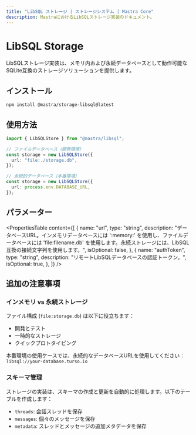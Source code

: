 ---
title: "LibSQL ストレージ | ストレージシステム | Mastra Core"
description: MastraにおけるLibSQLストレージ実装のドキュメント。
---

# LibSQL Storage

LibSQLストレージ実装は、メモリ内および永続データベースとして動作可能なSQLite互換のストレージソリューションを提供します。

## インストール

```bash copy
npm install @mastra/storage-libsql@latest
```

## 使用方法

```typescript copy showLineNumbers
import { LibSQLStore } from "@mastra/libsql";

// ファイルデータベース（開発環境）
const storage = new LibSQLStore({
  url: "file:./storage.db",
});

// 永続的データベース（本番環境）
const storage = new LibSQLStore({
  url: process.env.DATABASE_URL,
});
```

## パラメーター

<PropertiesTable
  content={[
    {
      name: "url",
      type: "string",
      description:
        "データベースURL。インメモリデータベースには ':memory:' を使用し、ファイルデータベースには 'file:filename.db' を使用します。永続ストレージには、LibSQL互換の接続文字列を使用します。",
      isOptional: false,
    },
    {
      name: "authToken",
      type: "string",
      description: "リモートLibSQLデータベースの認証トークン。",
      isOptional: true,
    },
  ]}
/>

## 追加の注意事項

### インメモリ vs 永続ストレージ

ファイル構成 (`file:storage.db`) は以下に役立ちます：

- 開発とテスト
- 一時的なストレージ
- クイックプロトタイピング

本番環境の使用ケースでは、永続的なデータベースURLを使用してください：`libsql://your-database.turso.io`

### スキーマ管理

ストレージの実装は、スキーマの作成と更新を自動的に処理します。以下のテーブルを作成します：

- `threads`: 会話スレッドを保存
- `messages`: 個々のメッセージを保存
- `metadata`: スレッドとメッセージの追加メタデータを保存
